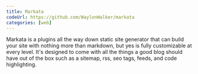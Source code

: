 ```yaml
---
title: Markata
codeUrl: https://github.com/WaylonWalker/markata
categories: [web]
---
```


Markata is a plugins all the way down static site generator that can build your site with nothing more than markdown, but yes is fully customizable at every level.  It's designed to come with all the things a good blog should have out of the box such as a sitemap, rss, seo tags, feeds, and code highlighting.
